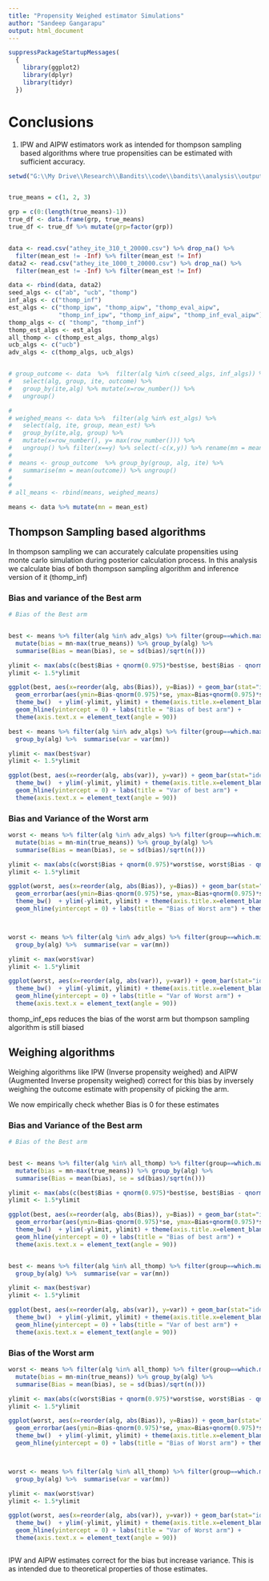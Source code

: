 ```yaml
---
title: "Propensity Weighed estimator Simulations"
author: "Sandeep Gangarapu"
output: html_document
---
```

  
  
```r
suppressPackageStartupMessages(
  {
    library(ggplot2)
    library(dplyr)
    library(tidyr)
  })
```

# Conclusions

1. IPW and AIPW estimators work as intended for thompson sampling based algorithms where true propensities can be estimated with sufficient accuracy.


```r

setwd("G:\\My Drive\\Research\\Bandits\\code\\bandits\\analysis\\output")


true_means = c(1, 2, 3)

grp = c(0:(length(true_means)-1))
true_df <- data.frame(grp, true_means)
true_df <- true_df %>% mutate(grp=factor(grp))


data <- read.csv("athey_ite_310_t_20000.csv") %>% drop_na() %>%
  filter(mean_est != -Inf) %>% filter(mean_est != Inf)
data2 <- read.csv("athey_ite_1000_t_20000.csv") %>% drop_na() %>%
  filter(mean_est != -Inf) %>% filter(mean_est != Inf)

data <- rbind(data, data2)
seed_algs <- c("ab", "ucb", "thomp")
inf_algs <- c("thomp_inf")
est_algs <- c("thomp_ipw", "thomp_aipw", "thomp_eval_aipw",
              "thomp_inf_ipw", "thomp_inf_aipw", "thomp_inf_eval_aipw")
thomp_algs <- c( "thomp", "thomp_inf")
thomp_est_algs <- est_algs
all_thomp <- c(thomp_est_algs, thomp_algs)
ucb_algs <- c("ucb")
adv_algs <- c(thomp_algs, ucb_algs)


# group_outcome <- data  %>%  filter(alg %in% c(seed_algs, inf_algs)) %>%
#   select(alg, group, ite, outcome) %>%
#   group_by(ite,alg) %>% mutate(x=row_number()) %>%
#   ungroup()

# 
# weighed_means <- data %>%  filter(alg %in% est_algs) %>%
#   select(alg, ite, group, mean_est) %>% 
#   group_by(ite,alg, group) %>%
#   mutate(x=row_number(), y= max(row_number())) %>%
#   ungroup() %>% filter(x==y) %>% select(-c(x,y)) %>% rename(mn = mean_est)
# 
#  means <- group_outcome  %>% group_by(group, alg, ite) %>%
#   summarise(mn = mean(outcome)) %>% ungroup()
# 
# 
# all_means <- rbind(means, weighed_means)

means <- data %>% mutate(mn = mean_est)


```

## Thompson Sampling based algorithms

In thompson sampling we can accurately calculate propensities using monte carlo simulation during posterior calculation process. In this analysis we calculate bias of both thompson sampling algorithm and inference version of it (thomp_inf)


### Bias and variance of the Best arm

```r

# Bias of the Best arm


best <- means %>% filter(alg %in% adv_algs) %>% filter(group==which.max(true_means)-1) %>% 
  mutate(bias = mn-max(true_means)) %>% group_by(alg) %>%
  summarise(Bias = mean(bias), se = sd(bias)/sqrt(n()))

ylimit <- max(abs(c(best$Bias + qnorm(0.975)*best$se, best$Bias - qnorm(0.975)*best$se)))
ylimit <- 1.5*ylimit

ggplot(best, aes(x=reorder(alg, abs(Bias)), y=Bias)) + geom_bar(stat="identity") +
  geom_errorbar(aes(ymin=Bias-qnorm(0.975)*se, ymax=Bias+qnorm(0.975)*se), width=0.2) +
  theme_bw()  + ylim(-ylimit, ylimit) + theme(axis.title.x=element_blank()) +
  geom_hline(yintercept = 0) + labs(title = "Bias of best arm") +
  theme(axis.text.x = element_text(angle = 90)) 

best <- means %>% filter(alg %in% adv_algs) %>% filter(group==which.max(true_means)-1) %>% 
  group_by(alg) %>%  summarise(var = var(mn))

ylimit <- max(best$var)
ylimit <- 1.5*ylimit

ggplot(best, aes(x=reorder(alg, abs(var)), y=var)) + geom_bar(stat="identity") +
  theme_bw()  + ylim(-ylimit, ylimit) + theme(axis.title.x=element_blank()) +
  geom_hline(yintercept = 0) + labs(title = "Var of best arm") +
  theme(axis.text.x = element_text(angle = 90)) 


```



### Bias and Variance of the Worst arm

```r


worst <- means %>% filter(alg %in% adv_algs) %>% filter(group==which.min(true_means)-1) %>% 
  mutate(bias = mn-min(true_means)) %>% group_by(alg) %>%
  summarise(Bias = mean(bias), se = sd(bias)/sqrt(n()))

ylimit <- max(abs(c(worst$Bias + qnorm(0.975)*worst$se, worst$Bias - qnorm(0.975)*worst$se)))
ylimit <- 1.5*ylimit

ggplot(worst, aes(x=reorder(alg, abs(Bias)), y=Bias)) + geom_bar(stat="identity") +
  geom_errorbar(aes(ymin=Bias-qnorm(0.975)*se, ymax=Bias+qnorm(0.975)*se), width=0.2) +
  theme_bw()  + ylim(-ylimit, ylimit) + theme(axis.title.x=element_blank()) +
  geom_hline(yintercept = 0) + labs(title = "Bias of Worst arm") + theme(axis.text.x = element_text(angle = 90)) 



worst <- means %>% filter(alg %in% adv_algs) %>% filter(group==which.min(true_means)-1) %>% 
  group_by(alg) %>%  summarise(var = var(mn))

ylimit <- max(worst$var)
ylimit <- 1.5*ylimit

ggplot(worst, aes(x=reorder(alg, abs(var)), y=var)) + geom_bar(stat="identity") +
  theme_bw()  + ylim(-ylimit, ylimit) + theme(axis.title.x=element_blank()) +
  geom_hline(yintercept = 0) + labs(title = "Var of Worst arm") +
  theme(axis.text.x = element_text(angle = 90)) 

```



thomp_inf_eps reduces the bias of the worst arm but thompson sampling algorithm is still biased



## Weighing algorithms

Weighing algorithms like IPW (Inverse propensity weighed) and AIPW (Augmented Inverse propensity weighed) correct for this bias by inversely weighing the outcome estimate with propensity of picking the arm.

We now empirically check whether Bias is 0 for these estimates



### Bias and Variance of the Best arm

```r

# Bias of the Best arm


best <- means %>% filter(alg %in% all_thomp) %>% filter(group==which.max(true_means)-1) %>% 
  mutate(bias = mn-max(true_means)) %>% group_by(alg) %>%
  summarise(Bias = mean(bias), se = sd(bias)/sqrt(n()))

ylimit <- max(abs(c(best$Bias + qnorm(0.975)*best$se, best$Bias - qnorm(0.975)*best$se)))
ylimit <- 1.5*ylimit

ggplot(best, aes(x=reorder(alg, abs(Bias)), y=Bias)) + geom_bar(stat="identity") +
  geom_errorbar(aes(ymin=Bias-qnorm(0.975)*se, ymax=Bias+qnorm(0.975)*se), width=0.2) +
  theme_bw()  + ylim(-ylimit, ylimit) + theme(axis.title.x=element_blank()) +
  geom_hline(yintercept = 0) + labs(title = "Bias of best arm") +
  theme(axis.text.x = element_text(angle = 90)) 


best <- means %>% filter(alg %in% all_thomp) %>% filter(group==which.max(true_means)-1) %>% 
  group_by(alg) %>%  summarise(var = var(mn))

ylimit <- max(best$var)
ylimit <- 1.5*ylimit

ggplot(best, aes(x=reorder(alg, abs(var)), y=var)) + geom_bar(stat="identity") +
  theme_bw()  + ylim(-ylimit, ylimit) + theme(axis.title.x=element_blank()) +
  geom_hline(yintercept = 0) + labs(title = "Var of best arm") +
  theme(axis.text.x = element_text(angle = 90)) 

```



### Bias of the Worst arm

```r


worst <- means %>% filter(alg %in% all_thomp) %>% filter(group==which.min(true_means)-1) %>% 
  mutate(bias = mn-min(true_means)) %>% group_by(alg) %>%
  summarise(Bias = mean(bias), se = sd(bias)/sqrt(n()))

ylimit <- max(abs(c(worst$Bias + qnorm(0.975)*worst$se, worst$Bias - qnorm(0.975)*worst$se)))
ylimit <- 1.5*ylimit

ggplot(worst, aes(x=reorder(alg, abs(Bias)), y=Bias)) + geom_bar(stat="identity") +
  geom_errorbar(aes(ymin=Bias-qnorm(0.975)*se, ymax=Bias+qnorm(0.975)*se), width=0.2) +
  theme_bw()  + ylim(-ylimit, ylimit) + theme(axis.title.x=element_blank()) +
  geom_hline(yintercept = 0) + labs(title = "Bias of Worst arm") + theme(axis.text.x = element_text(angle = 90)) 



worst <- means %>% filter(alg %in% all_thomp) %>% filter(group==which.min(true_means)-1) %>% 
  group_by(alg) %>%  summarise(var = var(mn))

ylimit <- max(worst$var)
ylimit <- 1.5*ylimit

ggplot(worst, aes(x=reorder(alg, abs(var)), y=var)) + geom_bar(stat="identity") +
  theme_bw()  + ylim(-ylimit, ylimit) + theme(axis.title.x=element_blank()) +
  geom_hline(yintercept = 0) + labs(title = "Var of Worst arm") +
  theme(axis.text.x = element_text(angle = 90)) 



```


IPW and AIPW estimates correct for the bias but increase variance. This is as intended due to theoretical properties of those estimates.



